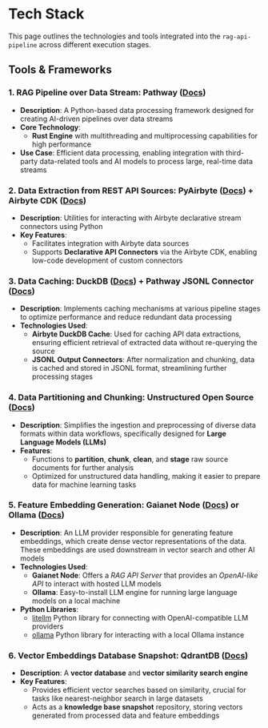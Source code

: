 # Tech Stack

This page outlines the technologies and tools integrated into the `rag-api-pipeline` across different execution stages.

## Tools & Frameworks

### 1. RAG Pipeline over Data Stream: Pathway ([Docs](https://pathway.com/developers/user-guide/introduction/welcome/))
- **Description**: A Python-based data processing framework designed for creating AI-driven pipelines over data streams 
- **Core Technology**:
  - **Rust Engine** with multithreading and multiprocessing capabilities for high performance
- **Use Case**: Efficient data processing, enabling integration with third-party data-related tools and AI models to process large, real-time data streams

### 2. Data Extraction from REST API Sources: PyAirbyte ([Docs](https://airbytehq.github.io/PyAirbyte/airbyte.html#getting-started)) + Airbyte CDK ([Docs](https://docs.airbyte.com/connector-development/config-based/low-code-cdk-overview))
- **Description**: Utilities for interacting with Airbyte declarative stream connectors using Python
- **Key Features**:
  - Facilitates integration with Airbyte data sources
  - Supports **Declarative API Connectors** via the Airbyte CDK, enabling low-code development of custom connectors

### 3. Data Caching: DuckDB ([Docs](https://airbytehq.github.io/PyAirbyte/airbyte/caches.html#DuckDBCache)) + Pathway JSONL Connector ([Docs](https://pathway.com/developers/user-guide/connect/connectors/jsonlines-connector))
- **Description**: Implements caching mechanisms at various pipeline stages to optimize performance and reduce redundant data processing
- **Technologies Used**:
  - **Airbyte DuckDB Cache**: Used for caching API data extractions, ensuring efficient retrieval of extracted data without re-querying the source
  - **JSONL Output Connectors**: After normalization and chunking, data is cached and stored in JSONL format, streamlining further processing stages

### 4. Data Partitioning and Chunking: Unstructured Open Source ([Docs](https://docs.unstructured.io/open-source/introduction/overview))
- **Description**: Simplifies the ingestion and preprocessing of diverse data formats within data workflows, specifically designed for **Large Language Models (LLMs)**
- **Features**:
  - Functions to **partition**, **chunk**, **clean**, and **stage** raw source documents for further analysis
  - Optimized for unstructured data handling, making it easier to prepare data for machine learning tasks

### 5. Feature Embedding Generation: Gaianet Node ([Docs](https://docs.gaianet.ai/category/node-operator-guide)) or Ollama ([Docs](https://ollama.com/))
- **Description**: An LLM provider responsible for generating feature embeddings, which create dense vector representations of the data. These embeddings are used downstream in vector search and other AI models
- **Technologies Used**:
  - **Gaianet Node**: Offers a *RAG API Server* that provides an *OpenAI-like API* to interact with hosted LLM models
  - **Ollama**: Easy-to-install LLM engine for running large language models on a local machine
- **Python Libraries**:
  - [litellm](https://docs.litellm.ai/docs/providers/openai_compatible) Python library for connecting with OpenAI-compatible LLM providers
  - [ollama](https://github.com/ollama/ollama-python) Python library for interacting with a local Ollama instance

### 6. Vector Embeddings Database Snapshot: QdrantDB ([Docs](https://qdrant.tech/documentation/))
- **Description**: A **vector database** and **vector similarity search engine**
- **Key Features**:
  - Provides efficient vector searches based on similarity, crucial for tasks like nearest-neighbor search in large datasets
  - Acts as a **knowledge base snapshot** repository, storing vectors generated from processed data and feature embeddings